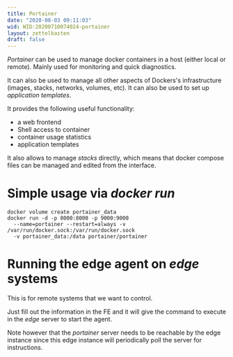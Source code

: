 ```yaml
---
title: Portainer
date: "2020-08-03 09:11:03"
wid: WID:20200710074024-portainer
layout: zettelkasten
draft: false
---
```


*Portainer* can be used to manage docker containers in a host (either
local or remote). Mainly used for monitoring and quick diagnostics.

It can also be used to manage all other aspects of Dockers\'s
infrastructure (images, stacks, networks, volumes, etc). It can also be
used to set up *application templates*.

It provides the following useful functionality:

-   a web frontend
-   Shell access to container
-   container usage statistics
-   application templates

It also allows to manage *stacks* directly, which means that docker
compose files can be managed and edited from the interface.

Simple usage via *docker run*
=============================

``` {.bash}
docker volume create portainer_data
docker run -d -p 8000:8000 -p 9000:9000
  --name=portainer --restart=always -v /var/run/docker.sock:/var/run/docker.sock
  -v portainer_data:/data portainer/portainer
```

Running the edge agent on *edge* systems
========================================

This is for remote systems that we want to control.

Just fill out the information in the FE and it will give the command to
execute in the *edge* server to start the agent.

Note however that the *portainer* server needs to be reachable by the
edge instance since this edge instance will periodically poll the server
for instructions.
